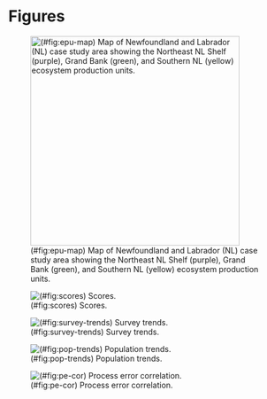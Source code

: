 
# Figures {-}


![(\#fig:epu-map) Map of Newfoundland and Labrador (NL) case study area showing the Northeast NL Shelf (purple), Grand Bank (green), and Southern NL (yellow) ecosystem production units.](`r here("analysis/paper/figures/epu_map.png")`){width=10cm}

<!-- Figures below were copied from './analysis/NL_case_study/exports/plots' -->

![(\#fig:scores) Scores.](`r  here("analysis/paper/figures/scores.svg")`)

![(\#fig:survey-trends) Survey trends.](`r  here("analysis/paper/figures/survey_trends.svg")`)

![(\#fig:pop-trends) Population trends.](`r  here("analysis/paper/figures/pop_trends.svg")`)

![(\#fig:pe-cor) Process error correlation.](`r  here("analysis/paper/figures/pe_cor.svg")`)



